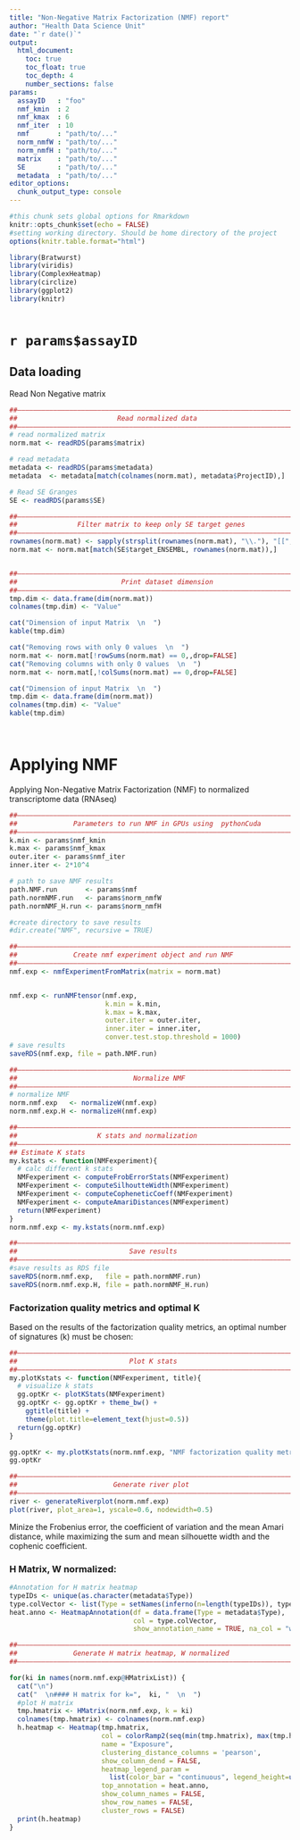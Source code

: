```yaml
---
title: "Non-Negative Matrix Factorization (NMF) report"
author: "Health Data Science Unit"
date: "`r date()`"
output: 
  html_document:
    toc: true
    toc_float: true
    toc_depth: 4
    number_sections: false
params:
  assayID   : "foo"
  nmf_kmin  : 2
  nmf_kmax  : 6
  nmf_iter  : 10
  nmf       : "path/to/..."
  norm_nmfW : "path/to/..."
  norm_nmfH : "path/to/..."
  matrix    : "path/to/..."
  SE        : "path/to/..."
  metadata  : "path/to/..."
editor_options: 
  chunk_output_type: console
---
```



```r
#this chunk sets global options for Rmarkdown
knitr::opts_chunk$set(echo = FALSE)
#setting working directory. Should be home directory of the project
options(knitr.table.format="html")

library(Bratwurst)
library(viridis)
library(ComplexHeatmap)
library(circlize)
library(ggplot2)
library(knitr)



```

# `r params$assayID`

## Data loading
  
Read Non Negative matrix
  
```r
##––––––––––––––––––––––––––––––––––––––––––––––––––––––––––––––––––––––––––––##
##                         Read normalized data                               ##
##––––––––––––––––––––––––––––––––––––––––––––––––––––––––––––––––––––––––––––##
# read normalized matrix
norm.mat <- readRDS(params$matrix)

# read metadata
metadata <- readRDS(params$metadata)
metadata  <- metadata[match(colnames(norm.mat), metadata$ProjectID),]

# Read SE Granges
SE <- readRDS(params$SE)

##––––––––––––––––––––––––––––––––––––––––––––––––––––––––––––––––––––––––––––##
##               Filter matrix to keep only SE target genes                   ##
##––––––––––––––––––––––––––––––––––––––––––––––––––––––––––––––––––––––––––––##
rownames(norm.mat) <- sapply(strsplit(rownames(norm.mat), "\\."), "[[", 1)
norm.mat <- norm.mat[match(SE$target_ENSEMBL, rownames(norm.mat)),]


##––––––––––––––––––––––––––––––––––––––––––––––––––––––––––––––––––––––––––––##
##                          Print dataset dimension                           ##
##––––––––––––––––––––––––––––––––––––––––––––––––––––––––––––––––––––––––––––##
tmp.dim <- data.frame(dim(norm.mat))
colnames(tmp.dim) <- "Value"

cat("Dimension of input Matrix  \n  ") 
kable(tmp.dim) 

cat("Removing rows with only 0 values  \n  ") 
norm.mat <- norm.mat[!rowSums(norm.mat) == 0,,drop=FALSE]
cat("Removing columns with only 0 values  \n  ") 
norm.mat <- norm.mat[,!colSums(norm.mat) == 0,drop=FALSE]

cat("Dimension of input Matrix  \n  ") 
tmp.dim <- data.frame(dim(norm.mat))
colnames(tmp.dim) <- "Value"
kable(tmp.dim) 




```
  

# Applying NMF

Applying Non-Negative Matrix Factorization (NMF) to normalized transcriptome data (RNAseq) 
  
  
```r
##––––––––––––––––––––––––––––––––––––––––––––––––––––––––––––––––––––––––––––##
##              Parameters to run NMF in GPUs using  pythonCuda               ##
##––––––––––––––––––––––––––––––––––––––––––––––––––––––––––––––––––––––––––––##
k.min <- params$nmf_kmin
k.max <- params$nmf_kmax
outer.iter <- params$nmf_iter
inner.iter <- 2*10^4

# path to save NMF results
path.NMF.run       <- params$nmf
path.normNMF.run   <- params$norm_nmfW
path.normNMF_H.run <- params$norm_nmfH

#create directory to save results
#dir.create("NMF", recursive = TRUE)

```


```r
##––––––––––––––––––––––––––––––––––––––––––––––––––––––––––––––––––––––––––––##
##              Create nmf experiment object and run NMF                      ##
##––––––––––––––––––––––––––––––––––––––––––––––––––––––––––––––––––––––––––––##
nmf.exp <- nmfExperimentFromMatrix(matrix = norm.mat)


nmf.exp <- runNMFtensor(nmf.exp, 
                        k.min = k.min, 
                        k.max = k.max, 
                        outer.iter = outer.iter, 
                        inner.iter = inner.iter, 
                        conver.test.stop.threshold = 1000)
# save results
saveRDS(nmf.exp, file = path.NMF.run)

##––––––––––––––––––––––––––––––––––––––––––––––––––––––––––––––––––––––––––––##
##                             Normalize NMF                                  ##
##––––––––––––––––––––––––––––––––––––––––––––––––––––––––––––––––––––––––––––##
# normalize NMF
norm.nmf.exp   <- normalizeW(nmf.exp)
norm.nmf.exp.H <- normalizeH(nmf.exp)

##––––––––––––––––––––––––––––––––––––––––––––––––––––––––––––––––––––––––––––##
##                    K stats and normalization                               ##
##––––––––––––––––––––––––––––––––––––––––––––––––––––––––––––––––––––––––––––##
## Estimate K stats
my.kstats <- function(NMFexperiment){
  # calc different k stats
  NMFexperiment <- computeFrobErrorStats(NMFexperiment)
  NMFexperiment <- computeSilhoutteWidth(NMFexperiment)
  NMFexperiment <- computeCopheneticCoeff(NMFexperiment)
  NMFexperiment <- computeAmariDistances(NMFexperiment)
  return(NMFexperiment)
}
norm.nmf.exp <- my.kstats(norm.nmf.exp)

##––––––––––––––––––––––––––––––––––––––––––––––––––––––––––––––––––––––––––––##
##                            Save results                                    ##
##––––––––––––––––––––––––––––––––––––––––––––––––––––––––––––––––––––––––––––##
#save results as RDS file
saveRDS(norm.nmf.exp,   file = path.normNMF.run)
saveRDS(norm.nmf.exp.H, file = path.normNMF_H.run)

```
 
 
### Factorization quality metrics and optimal K

Based on the results of the factorization quality metrics, an optimal number of signatures (k) must be chosen:

  
```r
##––––––––––––––––––––––––––––––––––––––––––––––––––––––––––––––––––––––––––––##
##                            Plot K stats                                    ##
##––––––––––––––––––––––––––––––––––––––––––––––––––––––––––––––––––––––––––––##
my.plotKstats <- function(NMFexperiment, title){
  # visualize k stats
  gg.optKr <- plotKStats(NMFexperiment)
  gg.optKr <- gg.optKr + theme_bw() + 
    ggtitle(title) +
    theme(plot.title=element_text(hjust=0.5))
  return(gg.optKr)
}

gg.optKr <- my.plotKstats(norm.nmf.exp, "NMF factorization quality metrics")
gg.optKr

##––––––––––––––––––––––––––––––––––––––––––––––––––––––––––––––––––––––––––––##
##                        Generate river plot                                 ##
##––––––––––––––––––––––––––––––––––––––––––––––––––––––––––––––––––––––––––––##
river <- generateRiverplot(norm.nmf.exp)
plot(river, plot_area=1, yscale=0.6, nodewidth=0.5)


```

Minize the Frobenius error, the coefficient of variation and the mean Amari distance, while maximizing the sum and mean silhouette width and the cophenic coefficient.
  
### H Matrix, W normalized:  {.tabset}  
  
  
```r

#Annotation for H matrix heatmap
typeIDs <- unique(as.character(metadata$Type))
type.colVector <- list(Type = setNames(inferno(n=length(typeIDs)), typeIDs))
heat.anno <- HeatmapAnnotation(df = data.frame(Type = metadata$Type),
                               col = type.colVector,
                               show_annotation_name = TRUE, na_col = "white")

##––––––––––––––––––––––––––––––––––––––––––––––––––––––––––––––––––––––––––––##
##              Generate H matrix heatmap, W normalized                       ##
##––––––––––––––––––––––––––––––––––––––––––––––––––––––––––––––––––––––––––––##

for(ki in names(norm.nmf.exp@HMatrixList)) {
  cat("\n")
  cat("  \n#### H matrix for k=",  ki, "  \n  ")
  #plot H matrix
  tmp.hmatrix <- HMatrix(norm.nmf.exp, k = ki)
  colnames(tmp.hmatrix) <- colnames(norm.nmf.exp)
  h.heatmap <- Heatmap(tmp.hmatrix,
                       col = colorRamp2(seq(min(tmp.hmatrix), max(tmp.hmatrix), length.out = 100), viridis(n=100)),
                       name = "Exposure",
                       clustering_distance_columns = 'pearson',
                       show_column_dend = FALSE,
                       heatmap_legend_param = 
                         list(color_bar = "continuous", legend_height=unit(2, "cm")),
                       top_annotation = heat.anno,
                       show_column_names = FALSE,
                       show_row_names = FALSE,
                       cluster_rows = FALSE)
  print(h.heatmap)
}



```

